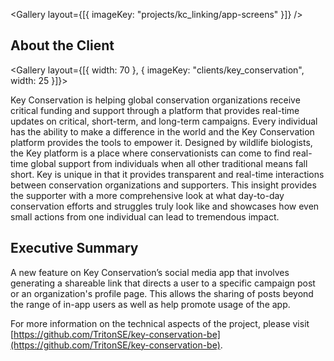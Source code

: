 
<Gallery layout={[{ imageKey: "projects/kc_linking/app-screens" }]} />

## About the Client

<Gallery layout={[{ width: 70 }, { imageKey: "clients/key_conservation", width: 25 }]}>

Key Conservation is helping global conservation organizations receive critical funding and support through a platform that provides real-time updates on critical, short-term, and long-term campaigns. Every individual has the ability to make a difference in the world and the Key Conservation platform provides the tools to empower it. Designed by wildlife biologists, the Key platform is a place where conservationists can come to find real-time global support from individuals when all other traditional means fall short. Key is unique in that it provides transparent and real-time interactions between conservation organizations and supporters. This insight provides the supporter with a more comprehensive look at what day-to-day conservation efforts and struggles truly look like and showcases how even small actions from one individual can lead to tremendous impact.

</Gallery>

## Executive Summary

A new feature on Key Conservation’s social media app that involves generating a shareable link that directs a user to a specific campaign post or an organization's profile page. This allows the sharing of posts beyond the range of in-app users as well as help promote usage of the app.

For more information on the technical aspects of the project, please visit [https://github.com/TritonSE/key-conservation-be](https://github.com/TritonSE/key-conservation-be).
